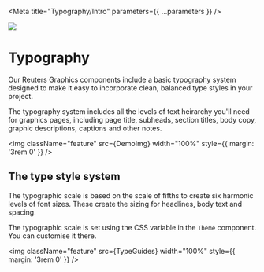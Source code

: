

<Meta title="Typography/Intro" parameters={{ ...parameters }} />

![](https://graphics.thomsonreuters.com/style-assets/images/logos/reuters-graphics-logo/svg/graphics-logo-color-dark.svg)

# Typography

Our Reuters Graphics components include a basic typography system designed to make it easy to incorporate clean, balanced type styles in your project.

The typography system includes all the levels of text heirarchy you'll need for graphics pages, including page title, subheads, section titles, body copy, graphic descriptions, captions and other notes.

<img
  className="feature"
  src={DemoImg}
  width="100%"
  style={{ margin: '3rem 0' }}
/>

## The type style system

The typographic scale is based on the scale of fifths to create six harmonic levels of font sizes. These create the sizing for headlines, body text and spacing.

The typographic scale is set using the CSS variable in the `Theme` component. You can customise it there.

<img
  className="feature"
  src={TypeGuides}
  width="100%"
  style={{ margin: '3rem 0' }}
/>
